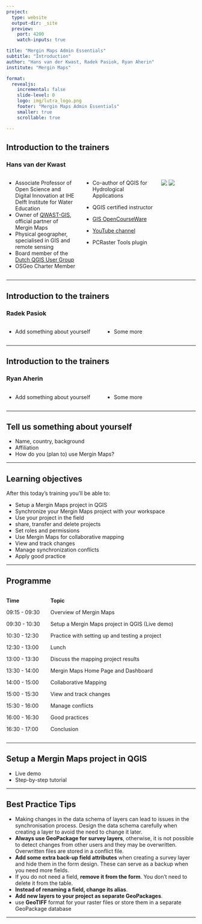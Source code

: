 ```yaml
---
project:
  type: website
  output-dir: _site
  preview:
    port: 4200
    watch-inputs: true

title: "Mergin Maps Admin Essentials"
subtitle: "Introduction"
author: "Hans van der Kwast, Radek Pasiok, Ryan Aherin"
institute: "Mergin Maps"

format:
  revealjs:
    incremental: false
    slide-level: 0
    logo: img/lutra_logo.png
    footer: "Mergin Maps Admin Essentials"
    smaller: true
    scrollable: true

---
```


## Introduction to the trainers
### Hans van der Kwast

:::: {.columns}
::: {.column width="40%"}
* Associate Professor of Open Science and Digital Innovation at IHE Delft Institute for Water Education
* Owner of [QWAST-GIS](https://www.qwast-gis.com/), official partner of Mergin Maps
* Physical geographer, specialised in GIS and remote sensing
* Board member of the [Dutch QGIS User Group](https://qgis.nl/)
* OSGeo Charter Member

:::

::: {.column width="40%"}

* Co-author of QGIS for Hydrological Applications
* QGIS certified instructor
* [GIS OpenCourseWare](https://courses.gisopencourseware.org/)

* [YouTube channel](https://www.youtube.com/@hansvanderkwast)

* PCRaster Tools plugin
:::

::: {.column width="20%"}

![](../../assets/QWAST_GIS.png)
![](../../assets/hyd2_230x.png)
:::
::::

::: {.notes}
:::

---

## Introduction to the trainers
### Radek Pasiok

:::: {.columns}
::: {.column width="50%"}
* Add something about yourself


:::

::: {.column width="50%"}
* Some more


:::
::::

::: {.notes}
:::

---

## Introduction to the trainers
### Ryan Aherin

:::: {.columns}
::: {.column width="50%"}
* Add something about yourself


:::

::: {.column width="50%"}
* Some more


:::
::::

::: {.notes}
:::
---

## Tell us something about yourself

* Name, country, background
* Affiliation
* How do you (plan to) use Mergin Maps?

---

## Learning objectives

After this today's training you'll be able to:

* Setup a Mergin Maps project in QGIS
* Synchronize your Mergin Maps project with your workspace
* Use your project in the field
* share, transfer and delete projects
* Set roles and permissions
* Use Mergin Maps for collaborative mapping
* View and track changes
* Manage synchronization conflicts
* Apply good practice

---

## Programme

:::: {.columns}
::: {.column width="20%"}
**Time**

09:15 - 09:30

09:30 - 10:30

10:30 - 12:30

12:30 - 13:00

13:00 - 13:30

13:30 - 14:00

14:00 - 15:00

15:00 - 15:30

15:30 - 16:00

16:00 - 16:30

16:30 - 17:00
:::

::: {.column width="80%"}
**Topic**

Overview of Mergin Maps

Setup a Mergin Maps project in QGIS (Live demo)

Practice with setting up and testing a project

Lunch

Discuss the mapping project results

Mergin Maps Home Page and Dashboard

Collaborative Mapping

View and track changes

Manage conflicts

Good practices

Conclusion
:::
::::


---

## Setup a Mergin Maps project in QGIS

* Live demo
* Step-by-step tutorial

---

## Best Practice Tips

* Making changes in the data schema of layers can lead to issues in the synchronisation process. Design the data schema carefully when creating a layer to avoid the need to change it later.
* **Always use GeoPackage for survey layers**, otherwise, it is not possible to detect changes from other users and they may be overwritten. Overwritten files are stored in a conflict file.
* **Add some extra back-up field attributes** when creating a survey layer and hide them in the form design. These can serve as a backup when you need more fields.
* If you do not need a field, **remove it from the form**. You don't need to delete it from the table.
* **Instead of renaming a field, change its alias**.
* **Add new layers to your project as separate GeoPackages**.
* use **GeoTIFF** format for your raster files or store them in a separate GeoPackage database

---